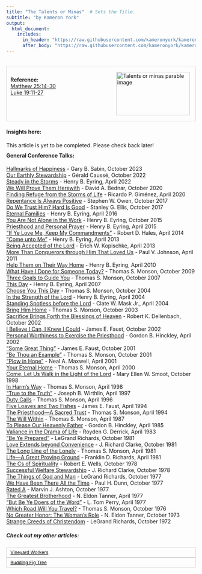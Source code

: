 ```yaml
---
title: "The Talents or Minas"  # Sets the Title.
subtitle: "by Kameron York"
output:
  html_document:
    includes:
      in_header: "https://raw.githubusercontent.com/kameronyork/kameronyork.github.io/main/parables/headers/talents-or-minas-header.html"
      after_body: "https://raw.githubusercontent.com/kameronyork/kameronyork.github.io/main/parables/footer.html"
---
```

<br>
<div style="border: 1px solid lightgray; padding: 10px; overflow: hidden;">
<img src="https://raw.githubusercontent.com/kameronyork/kameronyork.github.io/main/docs/assets/talents-or-minas.jpg" alt="Talents or minas parable image" style="float: right; width: 195px; height: 115px; padding: 5px;">
<br>
<h4 style="text-align: left; margin: 0;">Reference:</h4>
<p style="text-align: left; margin: 0;">
<a href="https://www.churchofjesuschrist.org/study/scriptures/nt/matt/25?lang=eng&id=14-30#p14" target="_blank">Matthew 25:14-30</a><br>
<a href="https://www.churchofjesuschrist.org/study/scriptures/nt/luke/19?lang=eng&id=11-27#p11" target="_blank">Luke 19:11-27</a>
</p>
</div>

#### Insights here:

This article is yet to be completed. Please check back later!


<div style="margin-top: -10px;">
#### General Conference Talks:
<a href="https://www.churchofjesuschrist.org/study/general-conference/2023/10/31sabin">Hallmarks of Happiness</a> - Gary B. Sabin, October 2023<br>
<a href="https://www.churchofjesuschrist.org/study/general-conference/2022/10/31causse">Our Earthly Stewardship</a> - Gérald Caussé, October 2022<br>
<a href="https://www.churchofjesuschrist.org/study/general-conference/2022/04/18eyring">Steady in the Storms</a> - Henry B. Eyring, April 2022<br>
<a href="https://www.churchofjesuschrist.org/study/general-conference/2020/10/12bednar">We Will Prove Them Herewith</a> - David A. Bednar, October 2020<br>
<a href="https://www.churchofjesuschrist.org/study/general-conference/2020/04/53gimenez">Finding Refuge from the Storms of Life</a> - Ricardo P. Giménez, April 2020<br>
<a href="https://www.churchofjesuschrist.org/study/general-conference/2017/10/repentance-is-always-positive">Repentance Is Always Positive</a> - Stephen W. Owen, October 2017<br>
<a href="https://www.churchofjesuschrist.org/study/general-conference/2017/10/do-we-trust-him-hard-is-good">Do We Trust Him? Hard Is Good</a> - Stanley G. Ellis, October 2017<br>
<a href="https://www.churchofjesuschrist.org/study/general-conference/2016/04/eternal-families">Eternal Families</a> - Henry B. Eyring, April 2016<br>
<a href="https://www.churchofjesuschrist.org/study/general-conference/2015/10/you-are-not-alone-in-the-work">You Are Not Alone in the Work</a> - Henry B. Eyring, October 2015<br>
<a href="https://www.churchofjesuschrist.org/study/general-conference/2015/04/priesthood-and-personal-prayer">Priesthood and Personal Prayer</a> - Henry B. Eyring, April 2015<br>
<a href="https://www.churchofjesuschrist.org/study/general-conference/2014/04/if-ye-love-me-keep-my-commandments">“If Ye Love Me, Keep My Commandments”</a> - Robert D. Hales, April 2014<br>
<a href="https://www.churchofjesuschrist.org/study/general-conference/2013/04/come-unto-me">“Come unto Me”</a> - Henry B. Eyring, April 2013<br>
<a href="https://www.churchofjesuschrist.org/study/general-conference/2013/04/being-accepted-of-the-lord">Being Accepted of the Lord</a> - Erich W. Kopischke, April 2013<br>
<a href="https://www.churchofjesuschrist.org/study/general-conference/2011/04/more-than-conquerors-through-him-that-loved-us">More Than Conquerors through Him That Loved Us</a> - Paul V. Johnson, April 2011<br>
<a href="https://www.churchofjesuschrist.org/study/general-conference/2010/04/help-them-on-their-way-home">Help Them on Their Way Home</a> - Henry B. Eyring, April 2010<br>
<a href="https://www.churchofjesuschrist.org/study/general-conference/2009/10/what-have-i-done-for-someone-today">What Have I Done for Someone Today?</a> - Thomas S. Monson, October 2009<br>
<a href="https://www.churchofjesuschrist.org/study/general-conference/2007/10/three-goals-to-guide-you">Three Goals to Guide You</a> - Thomas S. Monson, October 2007<br>
<a href="https://www.churchofjesuschrist.org/study/general-conference/2007/04/this-day">This Day</a> - Henry B. Eyring, April 2007<br>
<a href="https://www.churchofjesuschrist.org/study/general-conference/2004/10/choose-you-this-day">Choose You This Day</a> - Thomas S. Monson, October 2004<br>
<a href="https://www.churchofjesuschrist.org/study/general-conference/2004/04/in-the-strength-of-the-lord">In the Strength of the Lord</a> - Henry B. Eyring, April 2004<br>
<a href="https://www.churchofjesuschrist.org/study/general-conference/2004/04/standing-spotless-before-the-lord">Standing Spotless before the Lord</a> - Clate W. Mask Jr., April 2004<br>
<a href="https://www.churchofjesuschrist.org/study/general-conference/2003/10/bring-him-home">Bring Him Home</a> - Thomas S. Monson, October 2003<br>
<a href="https://www.churchofjesuschrist.org/study/general-conference/2002/10/sacrifice-brings-forth-the-blessings-of-heaven">Sacrifice Brings Forth the Blessings of Heaven</a> - Robert K. Dellenbach, October 2002<br>
<a href="https://www.churchofjesuschrist.org/study/general-conference/2002/10/i-believe-i-can-i-knew-i-could">I Believe I Can, I Knew I Could</a> - James E. Faust, October 2002<br>
<a href="https://www.churchofjesuschrist.org/study/general-conference/2002/04/personal-worthiness-to-exercise-the-priesthood">Personal Worthiness to Exercise the Priesthood</a> - Gordon B. Hinckley, April 2002<br>
<a href="https://www.churchofjesuschrist.org/study/general-conference/2001/10/some-great-thing">“Some Great Thing”</a> - James E. Faust, October 2001<br>
<a href="https://www.churchofjesuschrist.org/study/general-conference/2001/10/be-thou-an-example">“Be Thou an Example”</a> - Thomas S. Monson, October 2001<br>
<a href="https://www.churchofjesuschrist.org/study/general-conference/2001/04/plow-in-hope">“Plow in Hope”</a> - Neal A. Maxwell, April 2001<br>
<a href="https://www.churchofjesuschrist.org/study/general-conference/2000/04/your-eternal-home">Your Eternal Home</a> - Thomas S. Monson, April 2000<br>
<a href="https://www.churchofjesuschrist.org/study/general-conference/1998/10/come-let-us-walk-in-the-light-of-the-lord">Come, Let Us Walk in the Light of the Lord</a> - Mary Ellen W. Smoot, October 1998<br>
<a href="https://www.churchofjesuschrist.org/study/general-conference/1998/04/in-harms-way">In Harm’s Way</a> - Thomas S. Monson, April 1998<br>
<a href="https://www.churchofjesuschrist.org/study/general-conference/1997/04/true-to-the-truth">“True to the Truth”</a> - Joseph B. Wirthlin, April 1997<br>
<a href="https://www.churchofjesuschrist.org/study/general-conference/1996/04/duty-calls">Duty Calls</a> - Thomas S. Monson, April 1996<br>
<a href="https://www.churchofjesuschrist.org/study/general-conference/1994/04/five-loaves-and-two-fishes">Five Loaves and Two Fishes</a> - James E. Faust, April 1994<br>
<a href="https://www.churchofjesuschrist.org/study/general-conference/1994/04/the-priesthood-a-sacred-trust">The Priesthood—A Sacred Trust</a> - Thomas S. Monson, April 1994<br>
<a href="https://www.churchofjesuschrist.org/study/general-conference/1987/04/the-will-within">The Will Within</a> - Thomas S. Monson, April 1987<br>
<a href="https://www.churchofjesuschrist.org/study/general-conference/1985/04/to-please-our-heavenly-father">To Please Our Heavenly Father</a> - Gordon B. Hinckley, April 1985<br>
<a href="https://www.churchofjesuschrist.org/study/general-conference/1983/04/valiance-in-the-drama-of-life">Valiance in the Drama of Life</a> - Royden G. Derrick, April 1983<br>
<a href="https://www.churchofjesuschrist.org/study/general-conference/1981/10/be-ye-prepared">“Be Ye Prepared”</a> - LeGrand Richards, October 1981<br>
<a href="https://www.churchofjesuschrist.org/study/general-conference/1981/10/love-extends-beyond-convenience">Love Extends beyond Convenience</a> - J. Richard Clarke, October 1981<br>
<a href="https://www.churchofjesuschrist.org/study/general-conference/1981/04/the-long-line-of-the-lonely">The Long Line of the Lonely</a> - Thomas S. Monson, April 1981<br>
<a href="https://www.churchofjesuschrist.org/study/general-conference/1981/04/life-a-great-proving-ground">Life—A Great Proving Ground</a> - Franklin D. Richards, April 1981<br>
<a href="https://www.churchofjesuschrist.org/study/general-conference/1978/10/the-cs-of-spirituality">The Cs of Spirituality</a> - Robert E. Wells, October 1978<br>
<a href="https://www.churchofjesuschrist.org/study/general-conference/1978/10/successful-welfare-stewardship">Successful Welfare Stewardship</a> - J. Richard Clarke, October 1978<br>
<a href="https://www.churchofjesuschrist.org/study/general-conference/1977/10/the-things-of-god-and-man">The Things of God and Man</a> - LeGrand Richards, October 1977<br>
<a href="https://www.churchofjesuschrist.org/study/general-conference/1977/10/we-have-been-there-all-the-time">We Have Been There All the Time</a> - Paul H. Dunn, October 1977<br>
<a href="https://www.churchofjesuschrist.org/study/general-conference/1977/10/rated-a">Rated A</a> - Marvin J. Ashton, October 1977<br>
<a href="https://www.churchofjesuschrist.org/study/general-conference/1977/04/the-greatest-brotherhood">The Greatest Brotherhood</a> - N. Eldon Tanner, April 1977<br>
<a href="https://www.churchofjesuschrist.org/study/general-conference/1977/04/but-be-ye-doers-of-the-word">“But Be Ye Doers of the Word”</a> - L. Tom Perry, April 1977<br>
<a href="https://www.churchofjesuschrist.org/study/general-conference/1976/10/which-road-will-you-travel">Which Road Will You Travel?</a> - Thomas S. Monson, October 1976<br>
<a href="https://www.churchofjesuschrist.org/study/general-conference/1973/10/no-greater-honor-the-womans-role">No Greater Honor: The Woman’s Role</a> - N. Eldon Tanner, October 1973<br>
<a href="https://www.churchofjesuschrist.org/study/general-conference/1972/10/strange-creeds-of-christendom">Strange Creeds of Christendom</a> - LeGrand Richards, October 1972<br>



##### Check out my other articles:

<link rel="stylesheet" href="https://kameronyork.github.io/scripting/themify-icons/themify-icons.css">
<div class="container">
<div class="row">
<div class="col-12 text-md-left">
<nav class="pagination mt-3">
<a class="nav nav-prev" href="https://www.kameronyork.com/parables/workers-in-the-vineyard.html" style="background-color: transparent; color: black; padding: 5px 10px; border: 1px solid lightgray; cursor: pointer; white-space: nowrap; font-size: 12px; display: flex; align-items: center;" 
onmouseover="this.style.backgroundColor='lightgray';" 
onmouseout="this.style.backgroundColor='transparent';" 
onmousedown="this.style.backgroundColor='gray';" 
onmouseup="this.style.backgroundColor='lightgray';">
<i class="ti-arrow-left mr-2"></i>
<span style="display: none;" class="d-md-inline-block">Vineyard Workers</span>
<span style="display: inline-block;" class="d-md-none">Vineyard Workers</span>
</a>
<a class="nav nav-next ml-3" href="https://www.kameronyork.com/parables/budding-fig-tree.html" style="background-color: transparent; color: black; padding: 5px 10px; border: 1px solid lightgray; cursor: pointer; white-space: nowrap; font-size: 12px; display: flex; align-items: center;" 
onmouseover="this.style.backgroundColor='lightgray';" 
onmouseout="this.style.backgroundColor='transparent';" 
onmousedown="this.style.backgroundColor='gray';" 
onmouseup="this.style.backgroundColor='lightgray';">
<span style="display: none;" class="d-md-inline-block">Budding Fig Tree</span>
<span style="display: inline-block;" class="d-md-none">Budding Fig Tree</span>
<i class="ti-arrow-right ml-2"></i>
</a>
</nav>
</div>
</div>
</div>